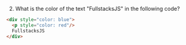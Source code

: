 2. What is the color of the text "FullstacksJS" in the following code?

```html
<div style="color: blue">
  <p style="color: red"/>
  FullstacksJS
</div>
```
